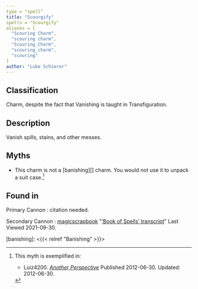 ```yaml
---
type = "spell"
title: "Scourgify"
spells = "Scourgify"
aliases = [
  "Scouring Charm",
  "scouring charm",
  "Scouring_Charm",
  "scouring_charm",
  "scouring"
]
author: "Luke Schierer"
---
```


## Classification

Charm, despite the fact that Vanishing is taught in Transfiguration.

## Description

Vanish spills, stains, and other messes.

## Myths

* This charm is not a [banishing][] charm.  You would not use it to unpack a suit case.[^221215-1]

## Found in

Primary Cannon
:   citation needed.

Secondary Cannon
:   [magicscrapbook](https://magicscrapbook.tumblr.com/)
    "[‘Book of Spells’ transcript](https://magicscrapbook.tumblr.com/post/162085200042/book-of-spells-transcript)"
    Last Viewed 2021-09-30.

[banishing]: <{{< relref "Banishing" >}}>

[^221215-1]: This myth is exemplified in:
    * Luiz4200.
      _[Another Perspective](https://www.fanfiction.net/s/8066097)_
      Published 2012-06-30. Updated: 2012-06-30. 

